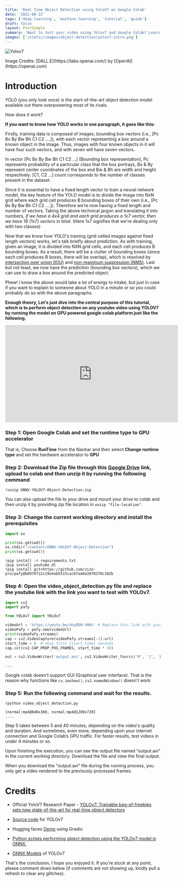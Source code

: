 ```yaml
---
title: 'Real Time Object Detection using YoloV7 on Google Colab'
date: '2022-08-22'
tags: ['deep-learning', 'machine-learning', 'tutorial', 'guide']
draft: false
layout: PostSimple
summary: 'Want to test your video using Yolov7 and Google Colab? Learn how to make real-time object detection using your own videos in this tutorial'
images: ['/static/images/object-detection/yolov7-intro.png']
---
```


![Yolov7](/static/images/object-detection/yolov7-intro.png)

<div style={{textAlign:"center"}}>Image Credits: [DALL.E](https://labs.openai.com/) by [OpenAI](https://openai.com)</div>

# Introduction

YOLO (you only look once) is the start-of-the-art object detection model available out there overpowering most of its rivals. 

How does it work?

**If you want to know how YOLO works in one paragraph, it goes like this:**
	
Firstly, training data is composed of images, bounding box vectors (i.e., [Pc Bx By Bw Bh C1 C2 ....]), with each vector representing a box around a known object in the image. Thus, images with four known objects in it will have four such vectors, and with seven will have seven vectors.

<Block type="Note">In vector [Pc Bx By Bw Bh C1 C2 ...] (Bounding box representation), Pc represents probability of a particular class that the box portrays, Bx & By represent center coordinates of the box and Bw & Bh are width and height respectively. [C1, C2 ...] count corresponds to the number of classes present in the dataset.</Block>

Since it is essential to have a fixed length vector to train a neural network model, the key feature of the YOLO model is to divide the image into NxN grid where each grid cell produces B bounding boxes of their own (i.e.,  [Pc Bx By Bw Bh C1 C2 ....]). Therefore we’re now having a fixed length and number of vectors. Taking the above technical jargon and translating it into numbers, _if we have a 4x4 grid and each grid produces a 1x7 vector, then we have 16 (1x7) vectors in total_. (Here 1x7 signifies that we're dealing only with two classes) 
	
Now that we know how YOLO's training (grid celled images against fixed length vectors) works, let's talk briefly about prediction. As with training, given an image, it is divided into NXN grid cells, and each cell produces B bounding boxes. As a result, there will be a clutter of bounding boxes (since each cell produces B boxes, there will be overlap), which is resolved by [intersection over union (IOU)](https://medium.com/analytics-vidhya/iou-intersection-over-union-705a39e7acef#:~:text=IOU(Intersection%20over%20Union)%20is,fits%20perfectly%20around%20an%20object.) and [non-maximum suppression (NMS)](https://learnopencv.com/non-maximum-suppression-theory-and-implementation-in-pytorch/). Last but not least, we now have the prediction (bounding box vectors), which we can use to draw a box around the predicted object.

Phew! I know the above would take a lot of energy to intake, but just in case if you want to explain to someone about YOLO in a minute or so you could probably do so with the above paragraphs.

**Enough theory, Let’s just dive into the central purpose of this tutorial, which is to perform object detection on any youtube video using YOLOV7 by running the model on GPU powered google colab platform just like the following.**


<iframe width="560" height="315" src="https://www.youtube.com/embed/bQwHIDn_tqQ" title="YouTube video player" frameborder="0" allow="accelerometer; autoplay; clipboard-write; encrypted-media; gyroscope; picture-in-picture" allowfullscreen></iframe>


### Step 1: Open Google Colab and set the runtime type to GPU accelerator

That is, Choose **RunTime** from the Navbar and then select **Change runtime type** and set the hardware accelerator to **GPU**

### Step 2: Download the Zip file through this [Google Drive](https://drive.google.com/drive/folders/1cDQwVkMBdfr3qRYW_rGW4v8VmwDGiWtn?usp=sharing) link, upload to colab and then unzip it by running the following command

```shell
!unzip ONNX-YOLOV7-Object-Detection.zip
```

<Block type="QuickTip">You can also upload the file to your drive and mount your drive to colab and then unzip it by providing zip file location in `unzip "file-location"`.</Block>

### Step 3: Change the current working directory and install the prerequisites 
```python
import os

print(os.getcwd())
os.chdir("/content/ONNX-YOLOV7-Object-Detection")
print(os.getcwd())
```

```shell
!pip install -r requirements.txt
!pip install youtube_dl
!pip install git+https://github.com/zizo-pro/pafy@b8976f22c19e4ab5515cacbfae0a3970370c102b
```

### Step 4: Open the video_object_detection.py file and replace the youtube link with the link you want to test with YOLOv7.
```py {6}
import cv2
import pafy

from YOLOv7 import YOLOv7

videoUrl = 'https://youtu.be/nhyDDH-YHOc' # Replace this link with your custom youtube video link
videoPafy = pafy.new(videoUrl)
print(videoPafy.streams)
cap = cv2.VideoCapture(videoPafy.streams[-1].url)
start_time = 0  # skip first {start_time} seconds
cap.set(cv2.CAP_PROP_POS_FRAMES, start_time * 30)

out = cv2.VideoWriter('output.avi', cv2.VideoWriter_fourcc('M', 'J', 'P', 'G'), 30, (1280, 720))

...

```
<Block type="Note">Google colab doesn't support GUI (Graphical user interface). That is the reason why functions like `cv.imshow()`, `cv2.namedWindow()` doesn't work </Block>

### Step 5: Run the following command and wait for the results. 

```shell
!python video_object_detection.py
```

```shell:Output
[normal:mp4@640x360, normal:mp4@1280x720]
....
```


Step 5 takes between 5 and 40 minutes, depending on the video's quality and duration. And sometimes, even more, depending upon your internet connection and Google Colab’s GPU traffic. For faster results, test videos in under 4 minutes or so.


Upon finishing the execution, you can see the output file named “output.avi” in the current working directory. Download the file and view the final output.

<Block type="QuickTip">When you download the "output.avi" file during the running process, you only get a video rendered to the previously processed frames.</Block>

# Credits

- Official YoloV7 Research Paper - [YOLOv7: Trainable bag-of-freebies sets new state-of-the-art for real-time object detectors](https://arxiv.org/abs/2207.02696)

- [Source code](https://github.com/ibaiGorordo/ONNX-YOLOv7-Object-Detection) for YOLOv7 

- Hugging faces [Demo](https://huggingface.co/spaces/akhaliq/yolov7) using Gradio

- [Python scripts performing object detection using the YOLOv7 model in ONNX.](https://github.com/ibaiGorordo/ONNX-YOLOv7-Object-Detection)

- [ONNX Models](https://github.com/PINTO0309/PINTO_model_zoo/tree/main/307_YOLOv7) of YOLOv7

That's the conclusion, I hope you enjoyed it. If you're stuck at any point, please comment down below (if comments are not showing up, kindly pull a refresh to clear any glitches).

